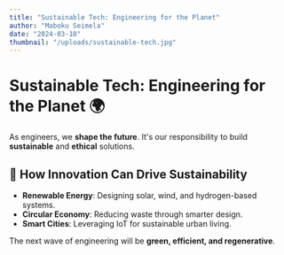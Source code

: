 ```yaml
---
title: "Sustainable Tech: Engineering for the Planet"
author: "Maboku Seimela"
date: "2024-03-10"
thumbnail: "/uploads/sustainable-tech.jpg"
---
```


# Sustainable Tech: Engineering for the Planet 🌍

As engineers, we **shape the future**. It's our responsibility to build **sustainable** and **ethical** solutions.

## 🌿 How Innovation Can Drive Sustainability
- **Renewable Energy**: Designing solar, wind, and hydrogen-based systems.
- **Circular Economy**: Reducing waste through smarter design.
- **Smart Cities**: Leveraging IoT for sustainable urban living.

The next wave of engineering will be **green, efficient, and regenerative**.
